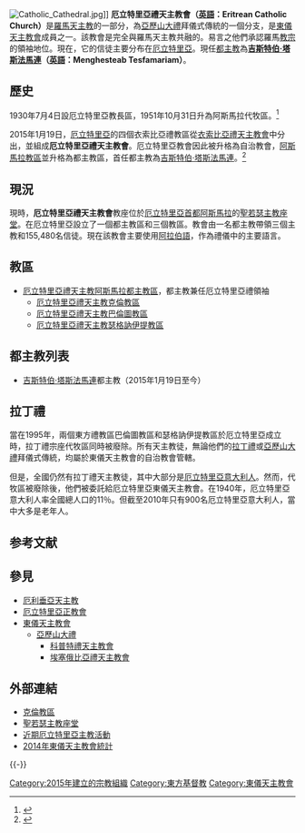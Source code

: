 [[File:Catholic_Cathedral.jpg|thumb]]]]
'''厄立特里亞禮天主教會（[[英語|英語]]：Eritrean Catholic Church）'''是[[羅馬天主教|羅馬天主教]]的一部分，為[[亞歷山大禮|亞歷山大禮]]拜儀式傳統的一個分支，是[[東儀天主教會|東儀天主教會]]成員之一。該教會是完全與羅馬天主教共融的。易言之他們承認羅馬[[教宗|教宗]]的領袖地位。現在，它的信徒主要分布在[[厄立特里亞|厄立特里亞]]。現任[[都主教|都主教]]為'''[[吉斯特伯·塔斯法馬連|吉斯特伯·塔斯法馬連]]（[[英語|英語]]：Menghesteab Tesfamariam）'''。

==歷史==
1930年7月4日設厄立特里亞教長區，1951年10月31日升為阿斯馬拉代牧區。<ref>{{cite journal
|journal=[[宗座公報|宗座公報]]
|publisher=梵蒂岡出版社
|date=1952年
|volume=44
|title=''Aethiopica Alexandrini''
|page=206
|url=http://www.vatican.va/archive/aas/documents/AAS%2044%20%5B1952%5D%20-%20ocr.pdf
|access-date=2015-04-15
|archive-date=2020-02-03
|archive-url=https://web.archive.org/web/20200203063447/http://www.vatican.va/archive/aas/documents/AAS%2044%20%5B1952%5D%20-%20ocr.pdf
|dead-url=no
}}</ref>

2015年1月19日，[[厄立特里亞|厄立特里亞]]的四個衣索比亞禮教區從[[衣索比亞禮天主教會|衣索比亞禮天主教會]]中分出，並組成'''厄立特里亞禮天主教會'''。厄立特里亞教會因此被升格為自治教會，[[厄立特里亞禮天主教阿斯馬拉都主教區|阿斯馬拉教區]]並升格為都主教區，首任都主教為[[吉斯特伯·塔斯法馬連|吉斯特伯·塔斯法馬連]]。<ref>{{cite press release |title=Rinunce e nomine, 19.01.2015 |url=https://press.vatican.va/content/salastampa/it/bollettino/pubblico/2015/01/19/0048/00098.html |publisher=Sala Stampa della Santa Sede |accessdate=2019-07-15 |archiveurl=https://web.archive.org/web/20190715070758/https://press.vatican.va/content/salastampa/it/bollettino/pubblico/2015/01/19/0048/00098.html |archivedate=2019-07-15 |language=it |date=2015-01-19 |dead-url=no }}</ref>

==現況==
現時，'''厄立特里亞禮天主教會'''教座位於[[厄立特里亞|厄立特里亞]][[首都|首都]][[阿斯馬拉|阿斯馬拉]]的[[聖若瑟主教座堂_(阿斯馬拉)|聖若瑟主教座堂]]。在厄立特里亞設立了一個都主教區和三個教區。教會由一名都主教帶領三個主教和155,480名信徒。現在該教會主要使用[[阿拉伯語|阿拉伯語]]，作為禮儀中的主要語言。

==教區==
{{東儀天主教會}}
*[[厄立特里亞禮天主教阿斯馬拉都主教區|厄立特里亞禮天主教阿斯馬拉都主教區]]，都主教兼任厄立特里亞禮領袖
**[[厄立特里亞禮天主教克倫教區|厄立特里亞禮天主教克倫教區]]
**[[厄立特里亞禮天主教巴倫圖教區|厄立特里亞禮天主教巴倫圖教區]]
**[[厄立特里亞禮天主教瑟格訥伊提教區|厄立特里亞禮天主教瑟格訥伊提教區]]

==都主教列表==
* [[吉斯特伯·塔斯法馬連|吉斯特伯·塔斯法馬連]]都主教（2015年1月19日至今）

==拉丁禮==
當在1995年，兩個東方禮教區巴倫圖教區和瑟格訥伊提教區於厄立特里亞成立時，拉丁禮宗座代牧區同時被廢除。所有天主教徒，無論他們的[[拉丁禮|拉丁禮]]或[[亞歷山大禮|亞歷山大禮]]拜儀式傳統，均屬於東儀天主教會的自治教會管轄。

但是，全國仍然有拉丁禮天主教徒，其中大部分是[[厄立特里亞意大利人|厄立特里亞意大利人]]。然而，代牧區被廢除後，他們被委託給厄立特里亞東儀天主教會。在1940年，厄立特里亞意大利人率全國總人口的11％。但截至2010年只有900名厄立特里亞意大利人，當中大多是老年人。

==参考文献==
{{reflist}}

==參見==
*[[厄利垂亞天主教|厄利垂亞天主教]]
*[[厄立特里亞正教會|厄立特里亞正教會]]
*[[東儀天主教會|東儀天主教會]]
**[[亞歷山大禮|亞歷山大禮]]
***[[科普特禮天主教會|科普特禮天主教會]]
***[[埃塞俄比亞禮天主教會|埃塞俄比亞禮天主教會]]

==外部連結==
*[http://www.eparchyofkeren.com 克倫教區] {{Wayback|url=http://www.eparchyofkeren.com/ |date=20210111085108 }}
*[http://www.shabait.com/categoryblog/939-the-asmara-cathedral-an-architectural-wander  聖若瑟主教座堂]{{Wayback|url=http://www.shabait.com/categoryblog/939-the-asmara-cathedral-an-architectural-wander |date=20200413035213 }}
*[http://www.catholic-hierarchy.org/country/eer.html#tail 近期厄立特里亞主教活動] {{Wayback|url=http://www.catholic-hierarchy.org/country/eer.html#tail |date=20190611200716 }}
*[https://web.archive.org/web/20140822015856/http://www.cnewa.org/source-images/Roberson-eastcath-statistics/eastcatholic-stat14.pdf 2014年東儀天主教會統計]

{{-}}
{{厄立特里亞禮天主教會教區}}
{{基督教页脚}}
{{天主教}}
{{天主教会史}}

[[Category:2015年建立的宗教組織|Category:2015年建立的宗教組織]]
[[Category:東方基督教|Category:東方基督教]]
[[Category:東儀天主教會|Category:東儀天主教會]]